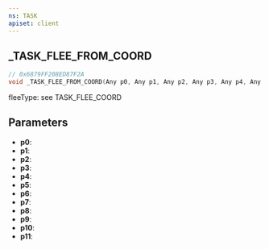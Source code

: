 ```yaml
---
ns: TASK
apiset: client
---
```

## _TASK_FLEE_FROM_COORD

```c
// 0x6879FF208ED87F2A
void _TASK_FLEE_FROM_COORD(Any p0, Any p1, Any p2, Any p3, Any p4, Any p5, Any p6, Any p7, Any p8, Any p9, Any p10, Any p11);
```

fleeType: see TASK_FLEE_COORD

## Parameters
* **p0**:
* **p1**:
* **p2**:
* **p3**:
* **p4**:
* **p5**:
* **p6**:
* **p7**:
* **p8**:
* **p9**:
* **p10**:
* **p11**: